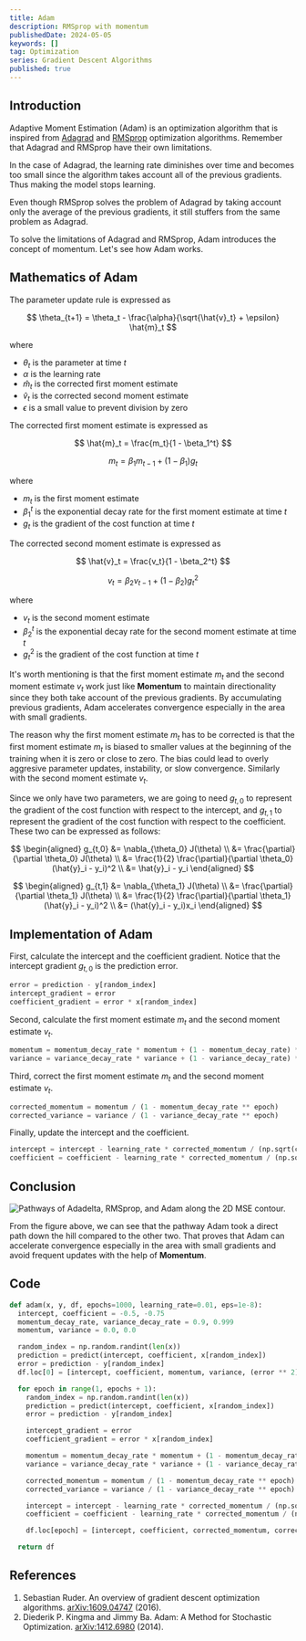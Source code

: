 ```yaml
---
title: Adam
description: RMSprop with momentum
publishedDate: 2024-05-05
keywords: []
tag: Optimization
series: Gradient Descent Algorithms
published: true
---
```


## Introduction

Adaptive Moment Estimation (Adam) is an optimization algorithm that is inspired from
[Adagrad](/posts/adagrad) and [RMSprop](/posts/rmsprop) optimization algorithms.
Remember that Adagrad and RMSprop have their own limitations.

In the case of Adagrad, the learning rate diminishes over time and becomes
too small since the algorithm takes account all of the previous gradients.
Thus making the model stops learning.

Even though RMSprop solves the problem of Adagrad by taking account only
the average of the previous gradients, it still stuffers from
the same problem as Adagrad.

To solve the limitations of Adagrad and RMSprop,
Adam introduces the concept of momentum.
Let's see how Adam works.

## Mathematics of Adam

The parameter update rule is expressed as

$$
\theta_{t+1} = \theta_t - \frac{\alpha}{\sqrt{\hat{v}_t} + \epsilon} \hat{m}_t
$$

where

- $\theta_t$ is the parameter at time $t$
- $\alpha$ is the learning rate
- $\hat{m}_t$ is the corrected first moment estimate
- $\hat{v}_t$ is the corrected second moment estimate
- $\epsilon$ is a small value to prevent division by zero

The corrected first moment estimate is expressed as

$$
\hat{m}_t = \frac{m_t}{1 - \beta_1^t}
$$

$$
m_t = \beta_1 m_{t-1} + (1 - \beta_1) g_t
$$

where

- $m_t$ is the first moment estimate
- $\beta_1^t$ is the exponential decay rate for the first moment estimate at time $t$
- $g_t$ is the gradient of the cost function at time $t$

The corrected second moment estimate is expressed as

$$
\hat{v}_t = \frac{v_t}{1 - \beta_2^t}
$$

$$
v_t = \beta_2 v_{t-1} + (1 - \beta_2) g_t^2
$$

where

- $v_t$ is the second moment estimate
- $\beta_2^t$ is the exponential decay rate for the second moment estimate at time $t$
- $g_t^2$ is the gradient of the cost function at time $t$

It's worth mentioning is that the first moment estimate $m_t$ and the second moment estimate $v_t$
work just like **Momentum** to maintain directionality since they both take account of the previous gradients.
By accumulating previous gradients, Adam accelerates convergence especially in the area
with small gradients.

The reason why the first moment estimate $m_t$ has to be corrected is that the first moment estimate $m_t$ is biased to
smaller values at the beginning of the training when it is zero or close to zero.
The bias could lead to overly aggresive parameter updates, instability, or slow convergence.
Similarly with the second moment estimate $v_t$.

Since we only have two parameters, we are going to need $g_{t,0}$
to represent the gradient of the cost function with respect to the intercept,
and $g_{t,1}$ to represent the gradient of the cost function with respect to the coefficient.
These two can be expressed as follows:

$$
\begin{aligned}
  g_{t,0} &= \nabla_{\theta_0} J(\theta) \\
  &= \frac{\partial}{\partial \theta_0} J(\theta) \\
  &= \frac{1}{2} \frac{\partial}{\partial \theta_0} (\hat{y}_i - y_i)^2 \\
  &= \hat{y}_i - y_i
\end{aligned}
$$

$$
\begin{aligned}
  g_{t,1} &= \nabla_{\theta_1} J(\theta) \\
  &= \frac{\partial}{\partial \theta_1} J(\theta) \\
  &= \frac{1}{2} \frac{\partial}{\partial \theta_1} (\hat{y}_i - y_i)^2 \\
  &= (\hat{y}_i - y_i)x_i
\end{aligned}
$$

## Implementation of Adam

First, calculate the intercept and the coefficient gradient.
Notice that the intercept gradient $g_{t,0}$ is the prediction error.

```python
error = prediction - y[random_index]
intercept_gradient = error
coefficient_gradient = error * x[random_index]
```

Second, calculate the first moment estimate $m_t$ and the second moment estimate $v_t$.

```python
momentum = momentum_decay_rate * momentum + (1 - momentum_decay_rate) * intercept_gradient
variance = variance_decay_rate * variance + (1 - variance_decay_rate) * (coefficient_gradient ** 2)
```

Third, correct the first moment estimate $m_t$ and the second moment estimate $v_t$.

```python
corrected_momentum = momentum / (1 - momentum_decay_rate ** epoch)
corrected_variance = variance / (1 - variance_decay_rate ** epoch)
```

Finally, update the intercept and the coefficient.

```python
intercept = intercept - learning_rate * corrected_momentum / (np.sqrt(corrected_variance) + eps)
coefficient = coefficient - learning_rate * corrected_momentum / (np.sqrt(corrected_variance) + eps)
```

## Conclusion

![Pathways of Adadelta, RMSprop, and Adam along the 2D MSE contour.](/assets/posts/adam/pathways.png "Pathways of Adadelta, RMSprop, and Adam along the 2D MSE contour.")

From the figure above, we can see that the pathway Adam took a direct path down the hill compared to the other two.
That proves that Adam can accelerate convergence especially in the area with small gradients and avoid
frequent updates with the help of **Momentum**.

## Code

```python
def adam(x, y, df, epochs=1000, learning_rate=0.01, eps=1e-8):
  intercept, coefficient = -0.5, -0.75
  momentum_decay_rate, variance_decay_rate = 0.9, 0.999
  momentum, variance = 0.0, 0.0

  random_index = np.random.randint(len(x))
  prediction = predict(intercept, coefficient, x[random_index])
  error = prediction - y[random_index]
  df.loc[0] = [intercept, coefficient, momentum, variance, (error ** 2) / 2]

  for epoch in range(1, epochs + 1):
    random_index = np.random.randint(len(x))
    prediction = predict(intercept, coefficient, x[random_index])
    error = prediction - y[random_index]

    intercept_gradient = error
    coefficient_gradient = error * x[random_index]

    momentum = momentum_decay_rate * momentum + (1 - momentum_decay_rate) * intercept_gradient
    variance = variance_decay_rate * variance + (1 - variance_decay_rate) * (coefficient_gradient ** 2)

    corrected_momentum = momentum / (1 - momentum_decay_rate ** epoch)
    corrected_variance = variance / (1 - variance_decay_rate ** epoch)

    intercept = intercept - learning_rate * corrected_momentum / (np.sqrt(corrected_variance) + eps)
    coefficient = coefficient - learning_rate * corrected_momentum / (np.sqrt(corrected_variance) + eps)

    df.loc[epoch] = [intercept, coefficient, corrected_momentum, corrected_variance, (error ** 2) / 2]

  return df
```

## References

1. Sebastian Ruder. An overview of gradient descent optimization algorithms. [arXiv:1609.04747](https://arxiv.org/abs/1609.04747) (2016).
2. Diederik P. Kingma and Jimmy Ba. Adam: A Method for Stochastic Optimization. [arXiv:1412.6980](https://arxiv.org/abs/1412.6980) (2014).